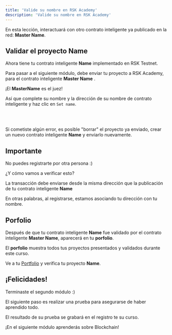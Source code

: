 ---
title: 'Valide su nombre en RSK Academy'
description: 'Valide su nombre en RSK Academy'
---

En esta lección, interactuará con otro contrato inteligente ya publicado en la red: **Master Name**.

## Validar el proyecto **Name**

Ahora tiene tu contrato inteligente **Name** implementado en RSK Testnet.

Para pasar a el siguiente módulo, debe enviar tu proyecto a RSK Academy, para el 
contrato inteligente **Master Name** .

¡El **MasterName** es el juez!

Así que complete su nombre y la dirección de su nombre de contrato inteligente y haz clic en
`Set name`.

<br />
<MasterName />
<br />

Si cometiste algún error, es posible "borrar" el proyecto ya enviado,
crear un nuevo contrato inteligente **Name** y enviarlo nuevamente.

## Importante

No puedes registrarte por otra persona :)

¿Y cómo vamos a verificar esto?

La transacción debe enviarse desde la misma dirección que la publicación de tu contrato inteligente **Name**

En otras palabras, al registrarse, estamos asociando tu dirección con tu nombre.

## Porfolio

Después de que tu contrato inteligente **Name** fue validado por el contrato inteligente **Master Name**,
aparecerá en tu **porfolio**.

El **porfolio** muestra todos tus proyectos presentados y validados durante este curso.

Ve a tu [Portfolio](/portfolio)
y verifica tu proyecto **Name**.

## ¡Felicidades!

Terminaste el segundo módulo :)

El siguiente paso es realizar una prueba para asegurarse de haber aprendido todo.

El resultado de su prueba se grabará en el registro te su curso.

¡En el siguiente módulo aprenderás sobre Blockchain!
